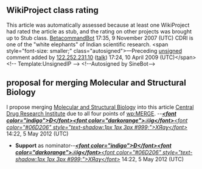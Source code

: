 <article id="7435315" title=Talk:Central Drug Research Institute>
	<talkpage id="7435315" title="Talk:Central Drug Research Institute">
{{WikiProject Lucknow|class=start|importance=low}}
{{WPMED|class=Start|importance=Low}}
{{WP India|class=Start|importance=high|education=yes|education-importance=high|uttar=yes|uttar-importance=high}}
== WikiProject class rating==
This article was automatically assessed because at least one WikiProject had rated the article as stub, and the rating on other projects was brought up to Stub class. [[User:BetacommandBot|BetacommandBot]] 17:35, 9 November 2007 (UTC)
CDRI is one of the &quot;white elephants&quot; of Indian scientific research.  &lt;span style=&quot;font-size: smaller;&quot; class=&quot;autosigned&quot;&gt;—Preceding [[Wikipedia:Signatures|unsigned]] comment added by [[Special:Contributions/122.252.231.10|122.252.231.10]] ([[User talk:122.252.231.10|talk]]) 17:24, 10 April 2009 (UTC)&lt;/span&gt;&lt;!-- Template:UnsignedIP --&gt; &lt;!--Autosigned by SineBot--&gt;

== proposal for merging Molecular and Structural Biology ==

I propose merging [[Molecular and Structural Biology]] into this article [[Central Drug Research Institute]] due to all four points of [[wp:MERGE]]. --'' '''[[User:DBigXray|&lt;font color=&quot;indigo&quot;&gt;Ð&lt;/font&gt;&lt;font color=&quot;darkorange&quot;&gt;ℬig&lt;/font&gt;]]'''[[User talk:DBigXray|&lt;font color=&quot;#06D206&quot; style=&quot;text-shadow:1px 1px 3px #999;&quot;&gt;XЯaɣ&lt;/font&gt;]]'' 14:22, 5 May 2012 (UTC)
*'''Support''' as nominator--'' '''[[User:DBigXray|&lt;font color=&quot;indigo&quot;&gt;Ð&lt;/font&gt;&lt;font color=&quot;darkorange&quot;&gt;ℬig&lt;/font&gt;]]'''[[User talk:DBigXray|&lt;font color=&quot;#06D206&quot; style=&quot;text-shadow:1px 1px 3px #999;&quot;&gt;XЯaɣ&lt;/font&gt;]]'' 14:22, 5 May 2012 (UTC)
	</talkpage>
</article>